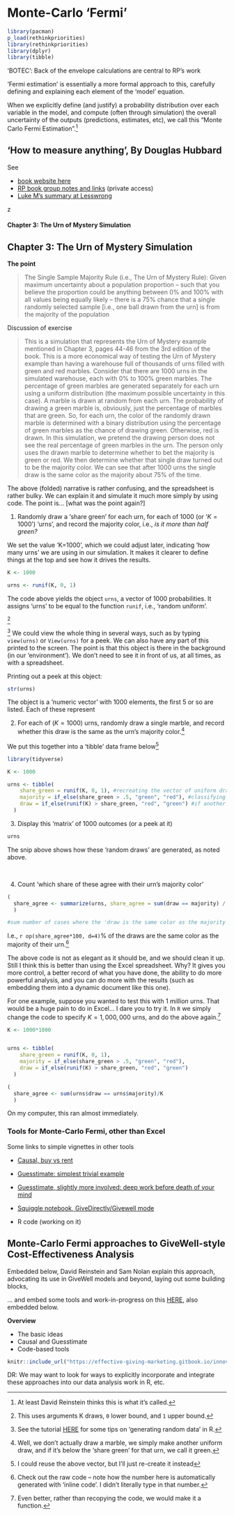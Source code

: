 # Monte-Carlo 'Fermi' {-#fermi}

```r
library(pacman)
p_load(rethinkpriorities)
library(rethinkpriorities)
library(dplyr)
library(tibble)
```


'BOTEC': Back of the envelope calculations are central to RP's work

'Fermi estimation' is essentially a more formal approach to this, carefully defining and explaining each element of the 'model' equation.

When we explicitly define (and justify) a probability distribution over each variable in the model, and compute (often through simulation) the overall uncertainty of the outputs (predictions, estimates, etc), we call this "Monte Carlo Fermi Estimation".^[At least David Reinstein thinks this is what it's called.]


## 'How to measure anything', By Douglas Hubbard

See

- [book website here](https://www.howtomeasureanything.com/3rd-edition/) 
- [RP book group notes and links](https://docs.google.com/document/d/1JMAuIiE52o0E0SxeItD9vH_lWRifWHEETIvjjTiB_Gk/edit#heading=h.16rulnin7e3i) (private access)
- [Luke M's summary at Lesswrong](https://www.lesswrong.com/posts/ybYBCK9D7MZCcdArB/how-to-measure-anything)


z


#### Chapter 3: The Urn of Mystery Simulation	{-}


::: {.callout-note collapse="true"}

## Chapter 3: The Urn of Mystery Simulation			


**The point**

> The Single Sample Majority Rule (i.e., The Urn of Mystery Rule): Given maximum uncertainty about a population proportion – such that you believe the proportion could be anything between 0% and 100% with all values being equally likely – there is a 75% chance that a single randomly selected sample [i.e., one ball drawn from the urn] is from the majority of the population

Discussion of exercise

> This is a simulation that represents the Urn of Mystery example mentioned in Chapter 3, pages 44-46 from the 3rd edition of the book.  This is a more economical way of testing the Urn of Mystery example than having a warehouse full of thousands of urns filled with green and red marbles.  Consider that there are 1000 urns in the simulated warehouse, each with 0% to 100% green marbles.  The percentage of green marbles are generated separately for each urn using a uniform distribution (the maximum possible uncertainty in this case).  A marble is drawn at random from each urn.  The probability of drawing a green marble is, obviously, just the percentage of marbles that are green.  So, for each urn, the color of the randomly drawn marble is determined with a binary distribution using the percentage of green marbles as the chance of drawing green.  Otherwise, red is drawn.  In this simulation, we pretend the drawing person does not see the real percentage of green marbles in the urn.  The person only uses the drawn marble to determine whether to bet the majority is green or red.  We then determine whether that single draw turned out to be the majority color.  We can see that after 1000 urns the single draw is the same color as the majority about 75% of the time.				

::: 

The above (folded) narrative is rather confusing, and the spreadsheet is rather bulky. We can explain it and simulate it much more simply by using code.  The point is... [what was the point again?]


1. Randomly draw a 'share green' for each urn, for each of 1000 (or '$K=1000$') 'urns', and record the majority color, i.e.,  *is it more than half green?*

We set the value 'K=1000', which we could adjust later, indicating 'how many urns' we are using in our simulation. It makes it clearer to define things at the top and see how it drives the results. 

```r

K <- 1000

urns <- runif(K, 0, 1)

```

The code above yields the object `urns`, a vector of 1000 probabilities. It assigns 'urns' to be equal to the function `runif`, i.e., 'random uniform'.

^[This uses arguments K draws, `0` lower bound, and `1` upper bound.]


^[See the tutorial [HERE](https://bookdown.org/ndphillips/YaRrr/generating-random-data.html#uniform) for some tips on 'generating random data' in R.]
We could view the whole thing in several ways, such as by typing `view(urns)` or `View(urns)` for a peek. We can also have any part of this printed to the screen.  The point is that this object is there in the background (in our 'environment'). We don't need to see it in front of us, at all times, as with a spreadsheet. 

Printing out a peek at this object:



```r
str(urns)

```


The object is a 'numeric vector' with 1000 elements, the first 5 or so are listed. Each of these represent

2. For each of ($K= 1000$) urns, randomly draw a single marble, and record whether this draw is the same as the urn's majority color.^[Well, we don't actually draw a marble, we simply make another uniform draw, and if it's below the 'share green' for that urn, we call it green.] 

We put this together into a 'tibble' data frame below^[I could reuse the above vector, but I'll just re-create it instead] 

```r

library(tidyverse)

K <- 1000

urns <- tibble(
    share_green = runif(K, 0, 1), #recreating the vector of uniform draws as the first column of a tibble
    majority = if_else(share_green > .5, "green", "red"), #classifying whether the tibble is majority green or red
    draw = if_else(runif(K) > share_green, "red", "green") #if another random uniform draw exceeds the 'share green' in that urn, it's a draw of a red ball. Note this is doing this for the entire vector runif(K) atonce
  ) 


```



3. Display this 'matrix' of 1000 outcomes (or a peek at it)

```r
urns
```


The snip above shows how these 'random draws' are generated, as noted above. 

\

4. Count 'which share of these agree with their urn's majority color'

```r


(
  share_agree <- summarize(urns, share_agree = sum(draw == majority) / K)
  )

#sum number of cases where the 'draw is the same color as the majority for the urn

```

I.e., `r op(share_agree*100, d=4)`% of the draws are the same color as the majority of their urn.^[Check out the raw code -- note how the number here is automatically generated with 'inline code'. I didn't literally type in that number.]


The above code is not as elegant as it should be, and we should clean it up. Still I think this is better than using the Excel spreadsheet. Why? It gives you more control, a better record of what you have done, the ability to do more powerful analysis, and you can do more with the results (such as embedding them into a dynamic document like this one).

For one example, suppose you wanted to test this with 1 *million* urns. That would be a huge pain to do in Excel... I dare you to try it.  In `R` we simply change the code to specify $K =1,000,000$ urns, and do the above again.^[Even better, rather than recopying the code, we would make it a function.]
  

```r

K <- 1000*1000


urns <- tibble(
    share_green = runif(K, 0, 1),
    majority = if_else(share_green > .5, "green", "red"), 
    draw = if_else(runif(K) > share_green, "red", "green") 
  ) 

(
  share_agree <- sum(urns$draw == urns$majority)/K
  )
```

On my computer, this ran almost immediately.


### Tools for Monte-Carlo Fermi, other than Excel

Some links to simple vignettes in other tools

- [Causal, buy vs rent](https://my.causal.app/models/69949)


- [Guesstimate: simplest trivial example](https://www.getguesstimate.com/models/3394)
- [Guesstimate, slightly more involved: deep work before death of your mind](https://www.getguesstimate.com/models/2758)

- [Squiggle notebook, GiveDirectly/Givewell mode](https://observablehq.com/@hazelfire/givewells-givedirectly-cost-effectiveness-analysis)

- R code (working on it)


## Monte-Carlo Fermi approaches to GiveWell-style Cost-Effectiveness Analysis

Embedded below, David Reinstein and Sam Nolan explain this approach, advocating its use in GiveWell models and beyond, laying out some building blocks,

... and embed some tools and work-in-progress on this [HERE](https://effective-giving-marketing.gitbook.io/innovations-in-givewell-esque-ceas/),  also embedded below.


**Overview**

- The basic ideas
- Causal and Guesstimate
- Code-based tools


```r

knitr::include_url("https://effective-giving-marketing.gitbook.io/innovations-in-givewell-esque-ceas/")

```

::: {.alert .alert-secondary}

DR: We may want to look for ways to explicitly incorporate and integrate these approaches into our data analysis work in R, etc.

:::

